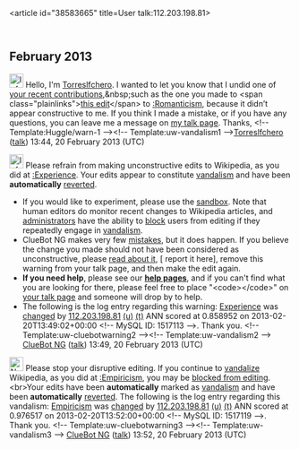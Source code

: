 <article id="38583665" title=User talk:112.203.198.81>
	<talkpage id="38583665" title="User talk:112.203.198.81">

== February 2013 ==

[[File:Information.svg|25px|alt=|link=]] Hello, I'm [[User:Torreslfchero|Torreslfchero]]. I wanted to let you know that I undid one of [[Special:Contributions/112.203.198.81|your recent contributions]],&amp;nbsp;such as the one you made to &lt;span class=&quot;plainlinks&quot;&gt;[http://en.wikipedia.org/wiki/Romanticism?diff=539227542 this edit]&lt;/span&gt; to [[:Romanticism]], because it didn’t appear constructive to me. If you think I made a mistake, or if you have any questions, you can leave me a message on [[User_talk:Torreslfchero|my talk page]]. Thanks, &lt;!-- Template:Huggle/warn-1 --&gt;&lt;!-- Template:uw-vandalism1 --&gt;[[User:Torreslfchero|Torreslfchero]] ([[User talk:Torreslfchero|talk]]) 13:44, 20 February 2013 (UTC)

[[Image:Information.svg|left|25px|alt=|link=]] Please refrain from making unconstructive edits to Wikipedia, as you did at [[:Experience]]. Your edits appear to constitute [[Wikipedia:Vandalism|vandalism]] and have been '''automatically''' [[Help:Reverting|reverted]].
* If you would like to experiment, please use the [[Wikipedia:Sandbox|sandbox]]. Note that human editors do monitor recent changes to Wikipedia articles, and [[WP:ADMINS|administrators]] have the ability to [[WP:BLOCK|block]] users from editing if they repeatedly engage in [[WP:vandalism|vandalism]].
* ClueBot NG makes very few [[User:ClueBot NG#Information About False Positives|mistakes]], but it does happen. If you believe the change you made should not have been considered as unconstructive, please [[User:ClueBot NG#Information About False Positives|read about it]], [{{User:ClueBot NG/Warnings/FPReport|1517113}} report it here], remove this warning from your talk page, and then make the edit again.
*'''If you need help''', please see our '''[[Help:Contents|help pages]]''', and if you can't find what you are looking for there, please feel free to place &quot;&lt;code&gt;{{tl|helpme}}&lt;/code&gt;&quot; on [[Special:MyTalk|your talk page]] and someone will drop by to help.
* The following is the log entry regarding this warning: [[Experience]] was [http://en.wikipedia.org/w/index.php?title=Experience&amp;diff=539228237&amp;oldid=533561316 changed] by [[Special:Contributions/112.203.198.81|112.203.198.81]] [[User:112.203.198.81|(u)]] [[User talk:112.203.198.81|(t)]] ANN scored at 0.858952 on 2013-02-20T13:49:02+00:00 &lt;!-- MySQL ID: 1517113 --&gt;. Thank you. &lt;!-- Template:uw-cluebotwarning2 --&gt;&lt;!-- Template:uw-vandalism2 --&gt; [[User:ClueBot NG|ClueBot NG]] ([[User talk:ClueBot NG|talk]]) 13:49, 20 February 2013 (UTC)

[[Image:Nuvola apps important.svg|left|25px|alt=|link=]] Please stop your disruptive editing. If you continue to [[Wikipedia:Vandalism|vandalize]] Wikipedia, as you did at [[:Empiricism]], you may be [[Wikipedia:Blocking policy|blocked from editing]].&lt;br&gt;Your edits have been '''automatically''' marked as [[Wikipedia:Vandalism|vandalism]] and have been '''automatically''' [[Help:Reverting|reverted]]. The following is the log entry regarding this vandalism: [[Empiricism]] was [http://en.wikipedia.org/w/index.php?title=Empiricism&amp;diff=539228605&amp;oldid=539090324 changed] by [[Special:Contributions/112.203.198.81|112.203.198.81]] [[User:112.203.198.81|(u)]] [[User talk:112.203.198.81|(t)]] ANN scored at 0.976517 on 2013-02-20T13:52:00+00:00 &lt;!-- MySQL ID: 1517119 --&gt;. Thank you. &lt;!-- Template:uw-cluebotwarning3 --&gt;&lt;!-- Template:uw-vandalism3 --&gt; [[User:ClueBot NG|ClueBot NG]] ([[User talk:ClueBot NG|talk]]) 13:52, 20 February 2013 (UTC)
	</talkpage>
</article>